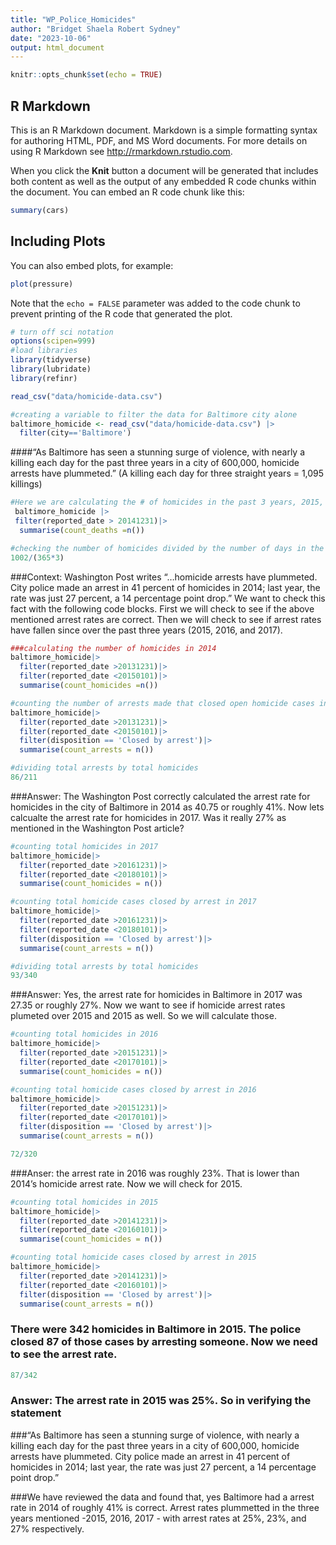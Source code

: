 ```yaml
---
title: "WP_Police_Homicides"
author: "Bridget Shaela Robert Sydney"
date: "2023-10-06"
output: html_document
---
```


```r
knitr::opts_chunk$set(echo = TRUE)
```

## R Markdown

This is an R Markdown document. Markdown is a simple formatting syntax for authoring HTML, PDF, and MS Word documents. For more details on using R Markdown see <http://rmarkdown.rstudio.com>.

When you click the **Knit** button a document will be generated that includes both content as well as the output of any embedded R code chunks within the document. You can embed an R code chunk like this:

```r
summary(cars)
```

## Including Plots

You can also embed plots, for example:

```r
plot(pressure)
```

Note that the `echo = FALSE` parameter was added to the code chunk to prevent printing of the R code that generated the plot.
```r
# turn off sci notation
options(scipen=999)
#load libraries
library(tidyverse)
library(lubridate)
library(refinr)

```


```r
read_csv("data/homicide-data.csv")

```


```r
#creating a variable to filter the data for Baltimore city alone
baltimore_homicide <- read_csv("data/homicide-data.csv") |>
  filter(city=='Baltimore')

```
####"As Baltimore has seen a stunning surge of violence, with nearly a killing each day for the past three years in a city of 600,000, homicide arrests have plummeted." (A killing each day for three straight years = 1,095 killings)

```r
#Here we are calculating the # of homicides in the past 3 years, 2015, 2016, and 2017 to assess the previous statement.
 baltimore_homicide |>
 filter(reported_date > 20141231)|>
  summarise(count_deaths =n())

```
```r
#checking the number of homicides divided by the number of days in the past 3 years. 
1002/(365*3)

```
###Context: Washington Post writes "...homicide arrests have plummeted. City police made an arrest in 41 percent of homicides in 2014; last year, the rate was just 27 percent, a 14 percentage point drop." We want to check this fact with the following code blocks. First we will check to see if the above mentioned arrest rates are correct. Then we will check to see if arrest rates have fallen since over the past three years (2015, 2016, and 2017). 

```r
###calculating the number of homicides in 2014
baltimore_homicide|>
  filter(reported_date >20131231)|>
  filter(reported_date <20150101)|>
  summarise(count_homicides =n())

```

```r
#counting the number of arrests made that closed open homicide cases in 2014. 
baltimore_homicide|>
  filter(reported_date >20131231)|>
  filter(reported_date <20150101)|>
  filter(disposition == 'Closed by arrest')|>
  summarise(count_arrests = n())
```
```r
#dividing total arrests by total homicides
86/211

```
###Answer: The Washington Post correctly calculated the arrest rate for homicides in the city of Baltimore in 2014 as 40.75 or roughly 41%. Now lets calcualte the arrest rate for homicides in 2017. Was it really 27% as mentioned in the Washington Post article? 

```r
#counting total homicides in 2017
baltimore_homicide|>
  filter(reported_date >20161231)|>
  filter(reported_date <20180101)|>
  summarise(count_homicides = n())

```


```r
#counting total homicide cases closed by arrest in 2017
baltimore_homicide|>
  filter(reported_date >20161231)|>
  filter(reported_date <20180101)|>
  filter(disposition == 'Closed by arrest')|>
  summarise(count_arrests = n())
```

```r
#dividing total arrests by total homicides
93/340
```
###Answer: Yes, the arrest rate for homicides in Baltimore in 2017 was 27.35 or roughly 27%. Now we want to see if homicide arrest rates plumeted over 2015 and 2015 as well. So we will calculate those. 


```r
#counting total homicides in 2016
baltimore_homicide|>
  filter(reported_date >20151231)|>
  filter(reported_date <20170101)|>
  summarise(count_homicides = n())
```


```r
#counting total homicide cases closed by arrest in 2016
baltimore_homicide|>
  filter(reported_date >20151231)|>
  filter(reported_date <20170101)|>
  filter(disposition == 'Closed by arrest')|>
  summarise(count_arrests = n())
```
```r
72/320
```

###Anser: the arrest rate in 2016 was roughly 23%. That is lower than 2014's homicide arrest rate. Now we will check for 2015. 

```r
#counting total homicides in 2015
baltimore_homicide|>
  filter(reported_date >20141231)|>
  filter(reported_date <20160101)|>
  summarise(count_homicides = n())
```
```r
#counting total homicide cases closed by arrest in 2015
baltimore_homicide|>
  filter(reported_date >20141231)|>
  filter(reported_date <20160101)|>
  filter(disposition == 'Closed by arrest')|>
  summarise(count_arrests = n())
```
### There were 342 homicides in Baltimore in 2015. The police closed 87 of those cases by arresting someone. Now we need to see the arrest rate. 
```r
87/342

```
### Answer: The arrest rate in 2015 was 25%. So in verifying the statement 

###"As Baltimore has seen a stunning surge of violence, with nearly a killing each day for the past three years in a city of 600,000, homicide arrests have plummeted. City police made an arrest in 41 percent of homicides in 2014; last year, the rate was just 27 percent, a 14 percentage point drop."

###We have reviewed the data and found that, yes Baltimore had a arrest rate in 2014 of roughly 41% is correct. Arrest rates plummetted in the three years mentioned -2015, 2016, 2017 - with arrest rates at 25%, 23%, and 27% respectively. 





